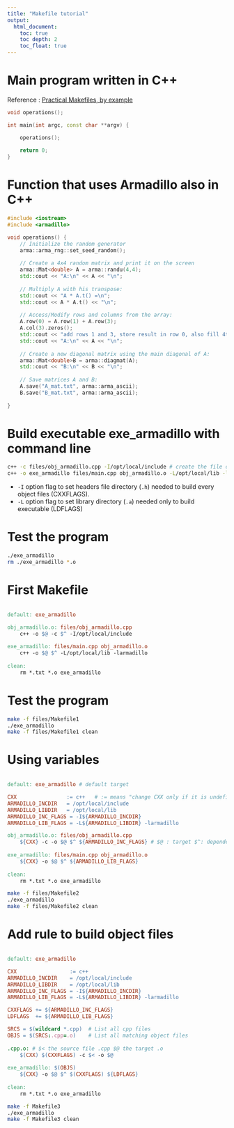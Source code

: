 ```yaml
---
title: "Makefile tutorial"
output: 
  html_document:
    toc: true
    toc depth: 2
    toc_float: true
---
```


# Main program written in C++

Reference : [Practical Makefiles, by example](http://nuclear.mutantstargoat.com/articles/make/)

```cpp
void operations();

int main(int argc, const char **argv) {

    operations();
    
    return 0;
}
```

# Function that uses Armadillo also in C++

```cpp
#include <iostream>
#include <armadillo>

void operations() {
    // Initialize the random generator
    arma::arma_rng::set_seed_random();
    
    // Create a 4x4 random matrix and print it on the screen
    arma::Mat<double> A = arma::randu(4,4);
    std::cout << "A:\n" << A << "\n";
    
    // Multiply A with his transpose:
    std::cout << "A * A.t() =\n";
    std::cout << A * A.t() << "\n";
    
    // Access/Modify rows and columns from the array:
    A.row(0) = A.row(1) + A.row(3);
    A.col(3).zeros();
    std::cout << "add rows 1 and 3, store result in row 0, also fill 4th column with zeros:\n";
    std::cout << "A:\n" << A << "\n";
    
    // Create a new diagonal matrix using the main diagonal of A:
    arma::Mat<double>B = arma::diagmat(A);
    std::cout << "B:\n" << B << "\n";
    
    // Save matrices A and B:
    A.save("A_mat.txt", arma::arma_ascii);
    B.save("B_mat.txt", arma::arma_ascii);
    
}
```

# Build executable exe_armadillo with command line

```bash
c++ -c files/obj_armadillo.cpp -I/opt/local/include # create the file obj_armadillo.o
c++ -o exe_armadillo files/main.cpp obj_armadillo.o -L/opt/local/lib -larmadillo # create the executable exe_armadillo.o
```

- `-I` option flag to set headers file directory (`.h`) needed to build every object files (CXXFLAGS).
- `-L` option flag to set library directory (`.a`) needed only to build executable (LDFLAGS)

# Test the program

```bash
./exe_armadillo
rm ./exe_armadillo *.o
```

# First Makefile

```Makefile

default: exe_armadillo

obj_armadillo.o: files/obj_armadillo.cpp
	c++ -o $@ -c $^ -I/opt/local/include 
    
exe_armadillo: files/main.cpp obj_armadillo.o
	c++ -o $@ $^ -L/opt/local/lib -larmadillo
    
clean:
	rm *.txt *.o exe_armadillo
```

# Test the program

```bash
make -f files/Makefile1
./exe_armadillo
make -f files/Makefile1 clean
```

# Using variables 

```Makefile

default: exe_armadillo # default target

CXX                := c++   # := means "change CXX only if it is undefined"
ARMADILLO_INCDIR   = /opt/local/include
ARMADILLO_LIBDIR   = /opt/local/lib
ARMADILLO_INC_FLAGS = -I${ARMADILLO_INCDIR}
ARMADILLO_LIB_FLAGS = -L${ARMADILLO_LIBDIR} -larmadillo

obj_armadillo.o: files/obj_armadillo.cpp
	${CXX} -c -o $@ $^ ${ARMADILLO_INC_FLAGS} # $@ : target $^: dependencies
    
exe_armadillo: files/main.cpp obj_armadillo.o
	${CXX} -o $@ $^ ${ARMADILLO_LIB_FLAGS}
    
clean:
	rm *.txt *.o exe_armadillo
```

```bash
make -f files/Makefile2
./exe_armadillo
make -f files/Makefile2 clean
```

# Add rule to build object files

```Makefile

default: exe_armadillo

CXX                 := c++
ARMADILLO_INCDIR    = /opt/local/include
ARMADILLO_LIBDIR    = /opt/local/lib
ARMADILLO_INC_FLAGS = -I${ARMADILLO_INCDIR}
ARMADILLO_LIB_FLAGS = -L${ARMADILLO_LIBDIR} -larmadillo

CXXFLAGS += ${ARMADILLO_INC_FLAGS}
LDFLAGS  += ${ARMADILLO_LIB_FLAGS}

SRCS = $(wildcard *.cpp)  # List all cpp files
OBJS = $(SRCS:.cpp=.o)    # List all matching object files
    
.cpp.o: # $< the source file .cpp $@ the target .o
	$(CXX) $(CXXFLAGS) -c $< -o $@   
    
exe_armadillo: $(OBJS)
	${CXX} -o $@ $^ $(CXXFLAGS) ${LDFLAGS}
    
clean:
	rm *.txt *.o exe_armadillo
```

```bash
make -f Makefile3
./exe_armadillo
make -f Makefile3 clean
```
